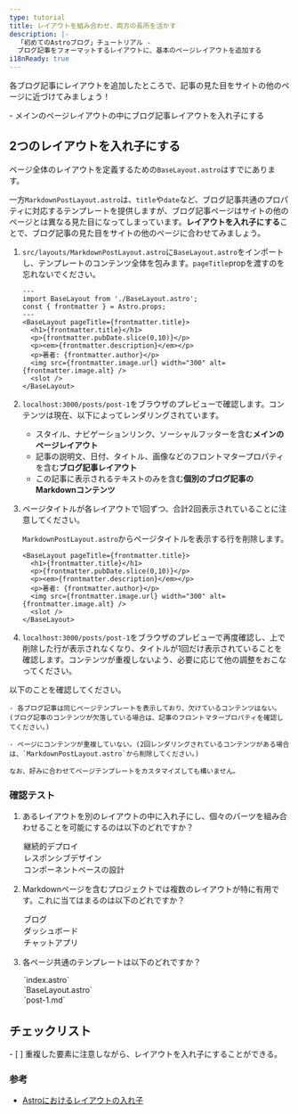 ```yaml
---
type: tutorial
title: レイアウトを組み合わせ、両方の長所を活かす
description: |-
  「初めてのAstroブログ」チュートリアル -
  ブログ記事をフォーマットするレイアウトに、基本のページレイアウトを追加する
i18nReady: true
---
```




各ブログ記事にレイアウトを追加したところで、記事の見た目をサイトの他のページに近づけてみましょう！

<PreCheck>
  - メインのページレイアウトの中にブログ記事レイアウトを入れ子にする
</PreCheck>

## 2つのレイアウトを入れ子にする

ページ全体のレイアウトを定義するための`BaseLayout.astro`はすでにあります。

一方`MarkdownPostLayout.astro`は、`title`や`date`など、ブログ記事共通のプロパティに対応するテンプレートを提供しますが、ブログ記事ページはサイトの他のページとは異なる見た目になってしまっています。**レイアウトを入れ子にする**ことで、ブログ記事の見た目をサイトの他のページに合わせてみましょう。


1. `src/layouts/MarkdownPostLayout.astro`に`BaseLayout.astro`をインポートし、テンプレートのコンテンツ全体を包みます。`pageTitle`propを渡すのを忘れないでください。

    ```astro title="src/layouts/MarkdownPostLayout.astro" ins={2,5,12}
    ---
    import BaseLayout from './BaseLayout.astro';
    const { frontmatter } = Astro.props;
    ---
    <BaseLayout pageTitle={frontmatter.title}>
      <h1>{frontmatter.title}</h1>
      <p>{frontmatter.pubDate.slice(0,10)}</p>
      <p><em>{frontmatter.description}</em></p>
      <p>著者: {frontmatter.author}</p>
      <img src={frontmatter.image.url} width="300" alt={frontmatter.image.alt} />
      <slot />
    </BaseLayout>
    ```

2. `localhost:3000/posts/post-1`をブラウザのプレビューで確認します。コンテンツは現在、以下によってレンダリングされています。

    - スタイル、ナビゲーションリンク、ソーシャルフッターを含む**メインのページレイアウト**
    - 記事の説明文、日付、タイトル、画像などのフロントマタープロパティを含む**ブログ記事レイアウト**
    - この記事に表示されるテキストのみを含む**個別のブログ記事のMarkdownコンテンツ**

3. ページタイトルが各レイアウトで1回ずつ、合計2回表示されていることに注意してください。

    `MarkdownPostLayout.astro`からページタイトルを表示する行を削除します。

    ```astro title="src/layouts/MarkdownPostLayout.astro" del={2}
    <BaseLayout pageTitle={frontmatter.title}>
      <h1>{frontmatter.title}</h1>
      <p>{frontmatter.pubDate.slice(0,10)}</p>
      <p><em>{frontmatter.description}</em></p>
      <p>著者: {frontmatter.author}</p>
      <img src={frontmatter.image.url} width="300" alt={frontmatter.image.alt} />
      <slot />
    </BaseLayout>
    ```

5. `localhost:3000/posts/post-1`をブラウザのプレビューで再度確認し、上で削除した行が表示されなくなり、タイトルが1回だけ表示されていることを確認します。コンテンツが重複しないよう、必要に応じて他の調整をおこなってください。


  以下のことを確認してください。

    - 各ブログ記事は同じページテンプレートを表示しており、欠けているコンテンツはない。(ブログ記事のコンテンツが欠落している場合は、記事のフロントマタープロパティを確認してください。)

    - ページにコンテンツが重複していない。(2回レンダリングされているコンテンツがある場合は、`MarkdownPostLayout.astro`から削除してください。)

    なお、好みに合わせてページテンプレートをカスタマイズしても構いません。




<Box icon="question-mark">

### 確認テスト

1. あるレイアウトを別のレイアウトの中に入れ子にし、個々のパーツを組み合わせることを可能にするのは以下のどれですか？

    <MultipleChoice>
      <Option>
        継続的デプロイ
      </Option>
      <Option>
        レスポンシブデザイン
      </Option>
      <Option isCorrect>
        コンポーネントベースの設計
      </Option>
    </MultipleChoice>

2. Markdownページを含むプロジェクトでは複数のレイアウトが特に有用です。これに当てはまるのは以下のどれですか？

    <MultipleChoice>
      <Option isCorrect>
        ブログ
      </Option>
      <Option>
        ダッシュボード
      </Option>
      <Option>
        チャットアプリ
      </Option>
    </MultipleChoice>

3. 各ページ共通のテンプレートは以下のどれですか？

    <MultipleChoice>
      <Option>
        `index.astro`
      </Option>
      <Option isCorrect>
        `BaseLayout.astro`
      </Option>
      <Option>
        `post-1.md`
      </Option>
    </MultipleChoice>
</Box>

<Box icon="check-list">

## チェックリスト

<Checklist>
- [ ] 重複した要素に注意しながら、レイアウトを入れ子にすることができる。
</Checklist>
</Box>

### 参考

- [Astroにおけるレイアウトの入れ子](/ja/core-concepts/layouts/#レイアウトの入れ子)
